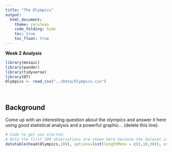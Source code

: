 ```yaml
---
title: "The Olympics"
output: 
  html_document:
    theme: cerulean
    code_folding: hide
    toc: true
    toc_float: true
---
```


**Week 2 Analysis**

```r
library(mosaic)
library(pander)
library(tidyverse)
library(DT) 
Olympics <- read_csv("../Data/Olympics.csv")
```

<br />

## Background

Come up with an interesting question about the olympics and answer it here using good statistical analysis and a powerful graphic... (delete this line). <!-- or comment it out -->



```r
# Code to get you started. 
# Only the first 100 observations are shown here because the dataset is really too big to show all of it in a markdown file.
datatable(head(Olympics,100), options=list(lengthMenu = c(3,10,30)), extensions="Responsive")
```



```r

```








[^1]: Note that Stephanie is a fictional character who is based on real experiences of many faculty and staff here at BYU-Idaho.
